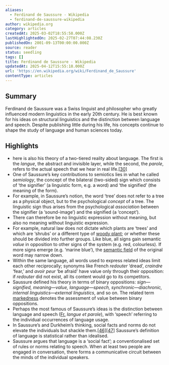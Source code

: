 ```yaml
---
aliases:
  - Ferdinand de Saussure - Wikipedia
  - ferdinand-de-saussure-wikipedia
author: wikipedia.org
category: articles
createdAt: 2025-03-02T18:55:58.000Z
lastHighlightedOn: 2025-02-27T07:44:08.230Z
publishedOn: 2001-09-13T00:00:00.000Z
source: reader
status: seedling
tags: []
title: Ferdinand de Saussure - Wikipedia
updatedAt: 2025-04-12T15:55:18.000Z
url: 'https://en.wikipedia.org/wiki/Ferdinand_de_Saussure'
contentType: articles
---
```

## Summary

Ferdinand de Saussure was a Swiss linguist and philosopher who greatly influenced modern linguistics in the early 20th century. He is best known for his ideas on structural linguistics and the distinction between language and speech. Despite publishing little during his life, his concepts continue to shape the study of language and human sciences today.

## Highlights

- here is also his theory of a two-tiered reality about language. The first is the _langue_, the abstract and invisible layer, while the second, the _parole_, refers to the actual speech that we hear in real life.[[30]](https://en.wikipedia.org/wiki/Ferdinand_de_Saussure#cite_note-:1-30)
- One of Saussure’s key contributions to semiotics lies in what he called _semiology_, the concept of the bilateral (two-sided) sign which consists of ‘the signifier’ (a linguistic form, e.g. a word) and ‘the signified’ (the meaning of the form).
- For example, in Saussure’s notion, the word ‘tree’ does not refer to a tree as a physical object, but to the psychological _concept_ of a tree. The linguistic sign thus arises from the psychological _association_ between the signifier (a ‘sound-image’) and the signified (a ‘concept’).
- There can therefore be no linguistic expression without meaning, but also no meaning without linguistic expression.
- For example, natural law does not dictate which plants are ‘trees’ and which are ‘shrubs’ or a different type of [woody plant](https://en.wikipedia.org/wiki/Woody_plant); or whether these should be divided into further groups. Like blue, all signs gain semantic _value_ in opposition to other signs of the system (e.g. red, colourless). If more signs emerge (e.g. ‘marine blue’), the [semantic field](https://en.wikipedia.org/wiki/Semantic_field) of the original word may narrow down.
- Within the same language, all words used to express related ideas limit each other reciprocally; synonyms like French _redouter_ ‘dread’, _craindre_ ‘fear,’ and _avoir peur_ ‘be afraid’ have value only through their opposition: if _redouter_ did not exist, all its content would go to its competitors.
- Saussure defined his theory in terms of binary oppositions: _sign—signified, meaning—value, language—speech, synchronic—diachronic, internal linguistics—external linguistics_, and so on. The related term [markedness](https://en.wikipedia.org/wiki/Markedness) denotes the assessment of value between binary oppositions.
- Perhaps the most famous of Saussure’s ideas is the distinction between language and speech ([Fr.](https://en.wikipedia.org/wiki/French_language) _langue et parole_), with ‘speech’ referring to the individual occurrences of language usage.
- In Saussure’s and Durkheim’s thinking, social facts and norms do not elevate the individuals but shackle them.[[46]](https://en.wikipedia.org/wiki/Ferdinand_de_Saussure#cite_note-Klautke_2010-51)[[47]](https://en.wikipedia.org/wiki/Ferdinand_de_Saussure#cite_note-Hejl_2013-52) Saussure’s definition of language is statistical rather than idealised.
- Saussure argues that language is a ‘social fact’; a conventionalised set of rules or norms relating to speech. When at least two people are engaged in conversation, there forms a communicative circuit between the minds of the individual speakers.
